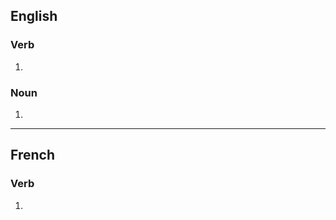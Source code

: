 {{also|scrabblés}}

==English==

===Verb===
{{head|en|verb form}}

# {{en-third-person singular of|scrabble}}

===Noun===
{{head|en|noun form}}

# {{plural of|en|scrabble}}

----

==French==

===Verb===
{{head|fr|verb form}}

# {{inflection of|fr|scrabbler||2|s|pres|ind//sub}}